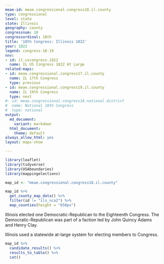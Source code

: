 ```yaml
---
meae-id: meae.congressional.congress18.il.county
type: congressional
level: state
state: Illinois
geography: county
congressnum: 18
congressordinal: 18th
title: '18th Congress: Illinois 1822'
year: 1822
legend: congress-18-19
nnv:
- id: il.uscongress.1822
  name: IL US Congress 1822 At Large
related-maps:
- id: meae.congressional.congress17.il.county
  name: IL 17th Congress
  type: previous
- id: meae.congressional.congress19.il.county
  name: IL 19th Congress
  type: next
#- id: meae.congressional.congress18.national.district
#  name: National 18th Congress
#  type: national
output:
  md_document:
    variant: markdown
  html_document:
    theme: default
always_allow_html: yes
layout: maps-show

---
```


```r
library(leaflet)
library(tidyverse)
library(USAboundaries)
library(mappingelections)

map_id <- "meae.congressional.congress18.il.county"
```

<div class="map">

```r
map_id %>%
  get_county_map_data() %>%
  filter(id != "ils_nca2") %>% 
  map_counties(height = "650px")
```

</div>

Illinois elected one Democratic-Republican to the Eighteenth Congress. The Democratic-Republican was part of a faction led by John Quincy Adams and Henry Clay.

Illinois used a statewide at-large system for electing members to Congress. 

<div class="results-table">

```r
map_id %>%
  candidate_results() %>%
  results_to_table() %>%
  cat()
```

</div>
